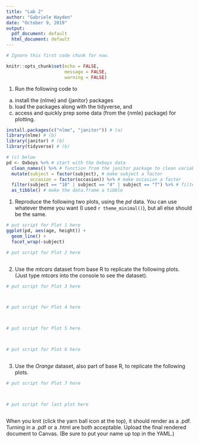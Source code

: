 ```yaml
---
title: "Lab 2"
author: "Gabriele Hayden"
date: "October 9, 2019"
output:
  pdf_document: default
  html_document: default
---
```


```r
# Ignore this first code chunk for now.

knitr::opts_chunk$set(echo = FALSE,
                      message = FALSE,
                      warning = FALSE)
```

1. Run the following code to 
  (a) install the {nlme} and {janitor} packages
  (b) load the packages along with the tidyverse, and
  (c) access and quickly prep some data (from the {nmle} package) for plotting.

```r
install.packages(c("nlme", "janitor")) # (a)
library(nlme) # (b)
library(janitor) # (b)
library(tidyverse) # (b)

# (c) below
pd <- Oxboys %>% # start with the Oxboys data
  clean_names() %>% # function from the janitor package to clean variable names
  mutate(subject = factor(subject), # make subject a factor
         occasion = factor(occasion)) %>% # make occasion a factor
  filter(subject == "10" | subject == "4" | subject == "7") %>% # filter for subjects "10", "4", and "7"
  as_tibble() # make the data.frame a tibble
```

1. Reproduce the following two plots, using the *pd* data. You can use whatever theme you want (I used `r theme_minimal()`), but all else should be the same. 

```r
# put script for Plot 1 here
ggplot(pd, aes(age, height)) +
  geom_line() +
  facet_wrap(~subject)

# put script for Plot 2 here



```

\newpage

2. Use the *mtcars* dataset from base R to replicate the following plots. (Just type *mtcars* into the console to see the dataset).

```r
# put script for Plot 3 here



# put script for Plot 4 here



# put script for Plot 5 here



# put script for Plot 6 here



```

\newpage

3. Use the *Orange* dataset, also part of base R, to replicate the following plots.
   
```r
# put script for Plot 7 here



# put script for last plot here



```

When you knit (click the yarn ball icon at the top), it should render as a .pdf. Turning in a .pdf or a .html are both acceptable. Upload the final rendered document to Canvas. (Be sure to put your name up top in the YAML.)